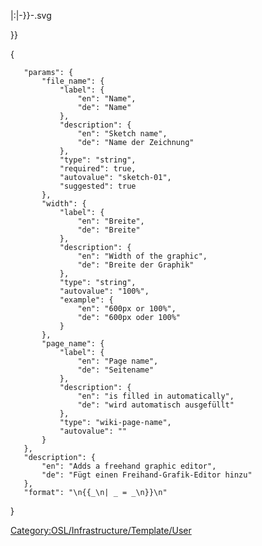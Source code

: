 <includeonly>{{Template:Helper/UI/VE/Visible
|icon=highlight
|content=Sketch ''{{{file_name}}}''
}}
{{Template:Helper/UI/VE/Hidden 
|content=<div class="SvgEdit" style="width: {{{width|100%}}}; height: 500px;">{{#replace:{{#replace: {{{page_name}}}|/|-}}|:|-}}-{{{file_name}}}.svg</div>
}}<div style="display:none">[[Media:{{#replace:{{#replace: {{{page_name}}}|/|-}}|:|-}}-{{{file_name}}}.svg]]</div></includeonly><!-- Hidden link to file to include file in page images-->
<noinclude>[[Category:OSL/Infrastructure/Template/User]]
<templatedata>
{
	"params": {
		"file_name": {
			"label": {
				"en": "Name",
				"de": "Name"
			},
			"description": {
				"en": "Sketch name",
				"de": "Name der Zeichnung"
			},
			"type": "string",
			"required": true,
			"autovalue": "sketch-01",
			"suggested": true
		},
		"width": {
			"label": {
				"en": "Breite",
				"de": "Breite"
			},
			"description": {
				"en": "Width of the graphic",
				"de": "Breite der Graphik"
			},
			"type": "string",
			"autovalue": "100%",
			"example": {
				"en": "600px or 100%",
				"de": "600px oder 100%"
			}
		},
		"page_name": {
			"label": {
				"en": "Page name",
				"de": "Seitename"
			},
			"description": {
				"en": "is filled in automatically",
				"de": "wird automatisch ausgefüllt"
			},
			"type": "wiki-page-name",
			"autovalue": "{{subst:FULLPAGENAME}}"
		}
	},
	"description": {
		"en": "Adds a freehand graphic editor",
		"de": "Fügt einen Freihand-Grafik-Editor hinzu"
	},
	"format": "\n{{_\n| _ = _\n}}\n"
}
</templatedata>
</noinclude>